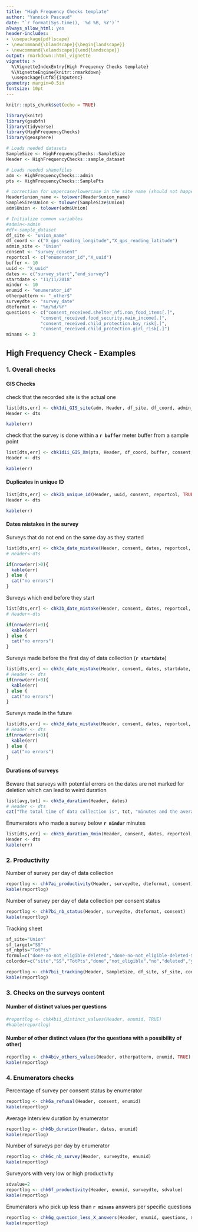 ```yaml
---
title: "High Frequency Checks template"
author: "Yannick Pascaud"
date: "`r format(Sys.time(), '%d %B, %Y')`"
always_allow_html: yes
header-includes:
- \usepackage{pdflscape}
- \newcommand{\blandscape}{\begin{landscape}}
- \newcommand{\elandscape}{\end{landscape}}
output: rmarkdown::html_vignette
vignette: >
  %\VignetteIndexEntry{High Frequency Checks template}
  %\VignetteEngine{knitr::rmarkdown}
  \usepackage[utf8]{inputenc}
geometry: margin=0.5in
fontsize: 10pt
---
```


```r
knitr::opts_chunk$set(echo = TRUE)

library(knitr)
library(gsubfn)
library(tidyverse)
library(HighFrequencyChecks)
library(geosphere)

# Loads needed datasets
SampleSize <- HighFrequencyChecks::SampleSize
Header <- HighFrequencyChecks::sample_dataset

# Loads needed shapefiles
adm <- HighFrequencyChecks::admin
pts <- HighFrequencyChecks::SamplePts

# correction for uppercase/lowercase in the site name (should not happen if we can use the same name in the shapefile/kobo/sample size)
Header$union_name <- tolower(Header$union_name)
SampleSize$Union <- tolower(SampleSize$Union)
adm$Union <- tolower(adm$Union)

# Initialize common variables
#admin<-admin
#df<-sample_dataset
df_site <- "union_name"
df_coord <- c("X_gps_reading_longitude","X_gps_reading_latitude")
admin_site <- "Union"
consent <- "survey_consent"
reportcol <- c("enumerator_id","X_uuid")
buffer <- 10
uuid <- "X_uuid"
dates <- c("survey_start","end_survey")
startdate <- "11/11/2018"
mindur <- 10
enumid <- "enumerator_id"
otherpattern <- "_other$"
surveydte <- "survey_date"
dteformat <- "%m/%d/%Y"
questions <- c("consent_received.shelter_nfi.non_food_items[.]",
             "consent_received.food_security.main_income[.]",
             "consent_received.child_protection.boy_risk[.]",
             "consent_received.child_protection.girl_risk[.]")
minans <- 3
```

## High Frequency Check - Examples

### 1. Overall checks

#### GIS Checks

check that the recorded site is the actual one

```r
list[dts,err] <- chk1di_GIS_site(adm, Header, df_site, df_coord, admin_site, consent, reportcol, TRUE)
Header <- dts

kable(err)
```

check that the survey is done within a **`r buffer`** meter buffer from a sample point

```r
list[dts,err] <- chk1dii_GIS_Xm(pts, Header, df_coord, buffer, consent, reportcol, TRUE)
Header <- dts

kable(err)
```

#### Duplicates in unique ID

```r
list[dts,err] <- chk2b_unique_id(Header, uuid, consent, reportcol, TRUE)
Header <- dts

kable(err)
```

#### Dates mistakes in the survey

Surveys that do not end on the same day as they started

```r
list[dts,err] <- chk3a_date_mistake(Header, consent, dates, reportcol, FALSE)
# Header<-dts

if(nrow(err)>0){
  kable(err)
} else {
  cat("no errors")
}
```

Surveys which end before they start

```r
list[dts,err] <- chk3b_date_mistake(Header, consent, dates, reportcol, FALSE)
# Header<-dts

if(nrow(err)>0){
  kable(err)
} else {
  cat("no errors")
}
```

Surveys made before the first day of data collection (**`r startdate`**)

```r
list[dts,err] <- chk3c_date_mistake(Header, consent, dates, startdate, reportcol, FALSE)
# Header <- dts
if(nrow(err)>0){
  kable(err)
} else {
  cat("no errors")
}
```

Surveys made in the future

```r
list[dts,err] <- chk3d_date_mistake(Header, consent, dates, reportcol, FALSE)
# Header <- dts
if(nrow(err)>0){
  kable(err)
} else {
  cat("no errors")
}
```

#### Durations of surveys

Beware that surveys with potential errors on the dates are not marked for deletion which can lead to weird duration

```r
list[avg,tot] <- chk5a_duration(Header, dates)
# Header <- dts
cat("The total time of data collection is", tot, "minutes and the average time per survey is", avg, "minutes")
```

Enumerators who made a survey below **`r mindur`** minutes

```r
list[dts,err] <- chk5b_duration_Xmin(Header, consent, dates, reportcol, mindur, TRUE)
Header <- dts
kable(err)
```

### 2. Productivity

Number of survey per day of data collection

```r
reportlog <- chk7ai_productivity(Header, surveydte, dteformat, consent)
kable(reportlog)
```

Number of survey per day of data collection per consent status

```r
reportlog <- chk7bi_nb_status(Header, surveydte, dteformat, consent)
kable(reportlog)
```

Tracking sheet

```r
sf_site="Union"
sf_target="SS"
sf_nbpts="TotPts"
formul=c("done-no-not_eligible-deleted","done-no-not_eligible-deleted-SS")
colorder=c("site","SS","TotPts","done","not_eligible","no","deleted","yes","final","variance")

reportlog <- chk7bii_tracking(Header, SampleSize, df_site, sf_site, consent, sf_target, sf_nbpts, formul, colorder)
kable(reportlog)
```

### 3. Checks on the surveys content

#### Number of distinct values per questions

```r
#reportlog <- chk4bii_distinct_values(Header, enumid, TRUE)
#kable(reportlog)
```

\newpage
\blandscape

#### Number of other distinct values (for the questions with a possibility of other)

```r
reportlog <- chk4biv_others_values(Header, otherpattern, enumid, TRUE)
kable(reportlog)
```

\elandscape


### 4. Enumerators checks

Percentage of survey per consent status by enumerator

```r
reportlog <- chk6a_refusal(Header, consent, enumid)
kable(reportlog)
```

Average interview duration by enumerator

```r
reportlog <- chk6b_duration(Header, dates, enumid)
kable(reportlog)
```

Number of surveys per day by enumerator

```r
reportlog <- chk6c_nb_survey(Header, surveydte, enumid)
kable(reportlog)
```

Surveyors with very low or high productivity

```r
sdvalue=2
reportlog <- chk6f_productivity(Header, enumid, surveydte, sdvalue)
kable(reportlog)
```

Enumerators who pick up less than **`r minans`** answers per specific questions

```r
reportlog <- chk6g_question_less_X_answers(Header, enumid, questions, minans)
kable(reportlog)
```


